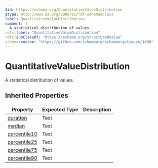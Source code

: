 ```yaml
---
$id: https://schema.org/QuantitativeValueDistribution
$type: http://www.w3.org/2000/01/rdf-schema#Class
label: QuantitativeValueDistribution
comment: |
  A statistical distribution of values.
rdfs:label: "QuantitativeValueDistribution"
rdfs:subClassOf: "https://schema.org/StructuredValue"
schema:source: "https://github.com/schemaorg/schemaorg/issues/1698"
---
```


# QuantitativeValueDistribution

A statistical distribution of values.

## Inherited Properties

| Property | Expected Type | Description |
| --- | --- | --- |
| [duration](https://schema.org/duration) | Text |  |
| [median](https://schema.org/median) | Text |  |
| [percentile10](https://schema.org/percentile10) | Text |  |
| [percentile25](https://schema.org/percentile25) | Text |  |
| [percentile75](https://schema.org/percentile75) | Text |  |
| [percentile90](https://schema.org/percentile90) | Text |  |

